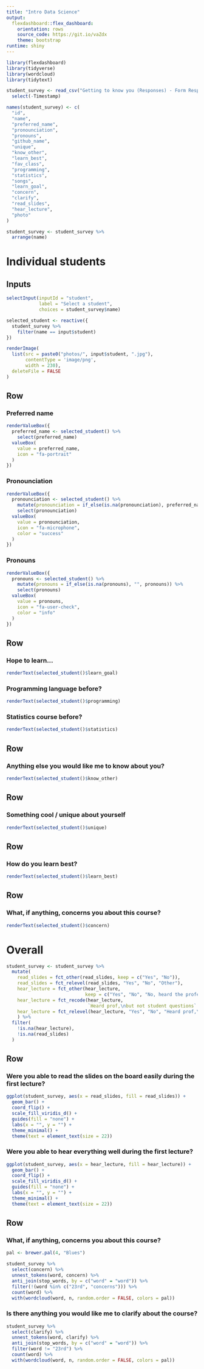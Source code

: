 ```yaml
---
title: "Intro Data Science"
output: 
  flexdashboard::flex_dashboard:
    orientation: rows
    source_code: https://git.io/vaZdx
    theme: bootstrap
runtime: shiny
---
```


```r
library(flexdashboard)
library(tidyverse)
library(wordcloud)
library(tidytext)

student_survey <- read_csv("Getting to know you (Responses) - Form Responses 1.csv") %>%
  select(-Timestamp)

names(student_survey) <- c(
  "id", 
  "name",
  "preferred_name",
  "pronounciation",
  "pronouns",
  "github_name",
  "unique",
  "know_other",
  "learn_best",
  "fav_class",
  "programming",
  "statistics",
  "songs",
  "learn_goal",
  "concern",
  "clarify",
  "read_slides",
  "hear_lecture",
  "photo"
)

student_survey <- student_survey %>%
  arrange(name)
```


Individual students
=======================================================================

Inputs {.sidebar}
-----------------------------------------------------------------------

```r
selectInput(inputId = "student",
            label = "Select a student",
            choices = student_survey$name)
```

```r
selected_student <- reactive({
  student_survey %>%
    filter(name == input$student)
})
```

```r
renderImage(
  list(src = paste0("photos/", input$student, ".jpg"),
       contentType = 'image/png',
       width = 230),
  deleteFile = FALSE
)
```

Row
-----------------------------------------------------------------------

### Preferred name {.value-box}

```r
renderValueBox({
  preferred_name <- selected_student() %>%
    select(preferred_name)
  valueBox(
    value = preferred_name,
    icon = "fa-portrait"
  )
})
```

### Pronounciation {.value-box}

```r
renderValueBox({
  pronounciation <- selected_student() %>%
    mutate(pronounciation = if_else(is.na(pronounciation), preferred_name, pronounciation)) %>%
    select(pronounciation)
  valueBox(
    value = pronounciation,
    icon = "fa-microphone",
    color = "success"
  )
})
```

### Pronouns {.value-box}

```r
renderValueBox({
  pronouns <- selected_student() %>%
    mutate(pronouns = if_else(is.na(pronouns), "", pronouns)) %>%
    select(pronouns)
  valueBox(
    value = pronouns,
    icon = "fa-user-check",
    color = "info"
  )
})
```

Row
-----------------------------------------------------------------------

### Hope to learn... {data-width=200}

```r
renderText(selected_student()$learn_goal)
```

### Programming language before? {data-width=200}

```r
renderText(selected_student()$programming)
```

### Statistics course before? {data-width=200}

```r
renderText(selected_student()$statistics)
```

Row
-----------------------------------------------------------------------

### Anything else you would like me to know about you? {data-width=500}

```r
renderText(selected_student()$know_other)
```

Row
-----------------------------------------------------------------------

### Something cool / unique about yourself {data-width=200}

```r
renderText(selected_student()$unique)
```

Row
-----------------------------------------------------------------------

### How do you learn best? {data-width=500}

```r
renderText(selected_student()$learn_best)
```

Row
-----------------------------------------------------------------------

### What, if anything, concerns you about this course? {data-width=500}

```r
renderText(selected_student()$concern)
```

Overall
=======================================================================

```r
student_survey <- student_survey %>%
  mutate(
    read_slides = fct_other(read_slides, keep = c("Yes", "No")),
    read_slides = fct_relevel(read_slides, "Yes", "No", "Other"),
    hear_lecture = fct_other(hear_lecture, 
                             keep = c("Yes", "No", "No, heard the professor but not the questions / answers from students who participated")),
    hear_lecture = fct_recode(hear_lecture,
                              `Heard prof,\nbut not student questions` = "No, heard the professor but not the questions / answers from students who participated"),
    hear_lecture = fct_relevel(hear_lecture, "Yes", "No", "Heard prof,\nbut not student questions", "Other")
    ) %>%
  filter(
    !is.na(hear_lecture),
    !is.na(read_slides)
  )
```


Row
-----------------------------------------------------------------------

### Were you able to read the slides on the board easily during the first lecture? {data-width=200}

```r
ggplot(student_survey, aes(x = read_slides, fill = read_slides)) +
  geom_bar() +
  coord_flip() +
  scale_fill_viridis_d() +
  guides(fill = "none") +
  labs(x = "", y = "") +
  theme_minimal() +
  theme(text = element_text(size = 22))
```


### Were you able to hear everything well during the first lecture? {data-width=200}

```r
ggplot(student_survey, aes(x = hear_lecture, fill = hear_lecture)) +
  geom_bar() +
  coord_flip() +
  scale_fill_viridis_d() +
  guides(fill = "none") +
  labs(x = "", y = "") +
  theme_minimal() +
  theme(text = element_text(size = 22))
```

Row
-----------------------------------------------------------------------

### What, if anything, concerns you about this course? {data-width=200}

```r
pal <- brewer.pal(4, "Blues")
```

```r
student_survey %>%
  select(concern) %>%
  unnest_tokens(word, concern) %>%
  anti_join(stop_words, by = c("word" = "word")) %>%
  filter(!(word %in% c("23rd", "concerns"))) %>%
  count(word) %>%
  with(wordcloud(word, n, random.order = FALSE, colors = pal))
```

### Is there anything you would like me to clarify about the course? {data-width=200}

```r
student_survey %>%
  select(clarify) %>%
  unnest_tokens(word, clarify) %>%
  anti_join(stop_words, by = c("word" = "word")) %>%
  filter(word != "23rd") %>%
  count(word) %>%
  with(wordcloud(word, n, random.order = FALSE, colors = pal))
```



